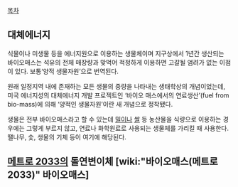 [[목차]]

== 대체에너지 ==
식물이나 미생물 등을 에너지원으로 이용하는 생물체이며 지구상에서 1년간 생산되는 바이오매스는 석유의 전체 매장량과 맞먹어 적정하게 이용하면 고갈될 염려가 없는 이점이 있다. 보통‘양적 생물자원’으로 번역된다. 

원래 일정지역 내에 존재하는 모든 생물의 중량을 나타내는 생태학상의 개념이었는데, 미국 에너지성의 대체에너지 개발 프로젝트인 ‘바이오 매스에서의 연료생산’(fuel from bio-mass)에 의해 ‘양적인 생물자원’이란 새 개념으로 정착됐다. 

생물은 전부 바이오매스라고 할 수 있는데 [[밀]]이나 [[쌀]] 등 농산물을 식량으로 이용하는 경우에는 그렇게 부르지 않고, 연료나 화학원료로 사용되는 생물체를 가리킬 때 사용한다. 땔나무, 숯, 생물의 기체 등이 여기에 해당된다.

== [[메트로 2033]]의 돌연변이체 [wiki:"바이오매스(메트로 2033)" 바이오매스] ==
